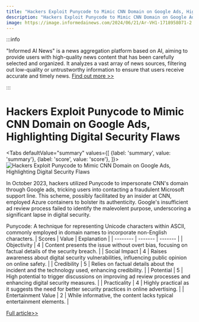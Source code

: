 ```yaml
---
title: "Hackers Exploit Punycode to Mimic CNN Domain on Google Ads, Highlighting Digital Security Flaws"
description: "Hackers Exploit Punycode to Mimic CNN Domain on Google Ads, Highlighting Digital Security Flaws"
image: https://image.informedainews.com/2024/06/21/Ar-VH1-1718958071-2.jpg
---
```



:::info

"Informed AI News" is a news aggregation platform based on AI, aiming to provide users with high-quality news content that has been carefully selected and organized. It analyzes a vast array of news sources, filtering out low-quality or untrustworthy information to ensure that users receive accurate and timely news.  [Find out more >>](/)

:::

# Hackers Exploit Punycode to Mimic CNN Domain on Google Ads, Highlighting Digital Security Flaws


<Tabs
	defaultValue="summary"
	values={[
	{label: 'summary', value: 'summary'},
	{label: 'score', value: 'score'},
]}>
<TabItem value="summary">
<img
  src="https://image.informedainews.com/2024/06/21/Ar-VH1-1718958071-2.jpg"
  alt="Hackers Exploit Punycode to Mimic CNN Domain on Google Ads, Highlighting Digital Security Flaws"
/>



In October 2023, hackers utilized Punycode to impersonate CNN's domain through Google ads, tricking users into contacting a fraudulent Microsoft support line. This scheme, possibly facilitated by an insider at CNN, employed Azure containers to bolster its authenticity. Google's insufficient ad review process failed to identify the malevolent purpose, underscoring a significant lapse in digital security.

Punycode: A technique for representing Unicode characters within ASCII, commonly employed in domain names to incorporate non-English characters.
</TabItem>
<TabItem value="score">
	| Scores     | Value   | Explanation |
	| -------- | ------- | ------- |
	| Objectivity  | 4    | Content presents the issue without overt bias, focusing on factual details of the security breach.    |
	| Social Impact | 4     | Raises awareness about digital security vulnerabilities, influencing public opinion on online safety.    |
	| Credibility    | 5    | Relies on factual details about the incident and the technology used, enhancing credibility.    |
	| Potential    | 5    | High potential to trigger discussions on improving ad review processes and enhancing digital security measures.    |
	| Practicality    | 4    | Highly practical as it suggests the need for better security practices in online advertising.    |
	| Entertainment Value    | 2    | While informative, the content lacks typical entertainment elements.    |
</TabItem>
</Tabs>

[Full article>>](https://www.cnbeta.com.tw/articles/tech/1435012.htm)
